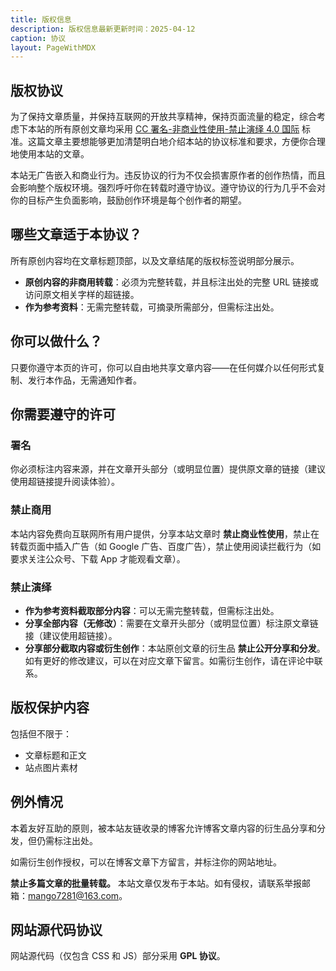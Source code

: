 ```yaml
---
title: 版权信息
description: 版权信息最新更新时间：2025-04-12
caption: 协议
layout: PageWithMDX
---
```


## 版权协议

为了保持文章质量，并保持互联网的开放共享精神，保持页面流量的稳定，综合考虑下本站的所有原创文章均采用 [CC 署名-非商业性使用-禁止演绎 4.0 国际](https://creativecommons.org/licenses/by-nc-nd/4.0/deed.zh-hans) 标准。这篇文章主要想能够更加清楚明白地介绍本站的协议标准和要求，方便你合理地使用本站的文章。

本站无广告嵌入和商业行为。违反协议的行为不仅会损害原作者的创作热情，而且会影响整个版权环境。强烈呼吁你在转载时遵守协议。遵守协议的行为几乎不会对你的目标产生负面影响，鼓励创作环境是每个创作者的期望。

## 哪些文章适于本协议？

所有原创内容均在文章标题顶部，以及文章结尾的版权标签说明部分展示。

- **原创内容的非商用转载**：必须为完整转载，并且标注出处的完整 URL 链接或访问原文相关字样的超链接。
- **作为参考资料**：无需完整转载，可摘录所需部分，但需标注出处。

## 你可以做什么？

只要你遵守本页的许可，你可以自由地共享文章内容——在任何媒介以任何形式复制、发行本作品，无需通知作者。

## 你需要遵守的许可

### 署名

你必须标注内容来源，并在文章开头部分（或明显位置）提供原文章的链接（建议使用超链接提升阅读体验）。

### 禁止商用

本站内容免费向互联网所有用户提供，分享本站文章时 **禁止商业性使用**，禁止在转载页面中插入广告（如 Google 广告、百度广告），禁止使用阅读拦截行为（如要求关注公众号、下载 App 才能观看文章）。

### 禁止演绎

- **作为参考资料截取部分内容**：可以无需完整转载，但需标注出处。
- **分享全部内容（无修改）**：需要在文章开头部分（或明显位置）标注原文章链接（建议使用超链接）。
- **分享部分截取内容或衍生创作**：本站原创文章的衍生品 **禁止公开分享和分发**。如有更好的修改建议，可以在对应文章下留言。如需衍生创作，请在评论中联系。

## 版权保护内容

包括但不限于：

- 文章标题和正文
- 站点图片素材

## 例外情况

本着友好互助的原则，被本站友链收录的博客允许博客文章内容的衍生品分享和分发，但仍需标注出处。

如需衍生创作授权，可以在博客文章下方留言，并标注你的网站地址。

**禁止多篇文章的批量转载。** 本站文章仅发布于本站。如有侵权，请联系举报邮箱：mango7281@163.com。

## 网站源代码协议

网站源代码（仅包含 CSS 和 JS）部分采用 **GPL 协议**。
